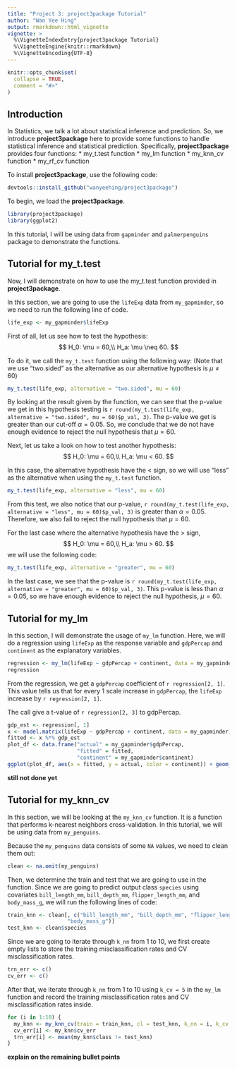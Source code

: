 ```yaml
---
title: "Project 3: project3package Tutorial"
author: "Wan Yee Hing"
output: rmarkdown::html_vignette
vignette: >
  %\VignetteIndexEntry{project3package Tutorial}
  %\VignetteEngine{knitr::rmarkdown}
  %\VignetteEncoding{UTF-8}
---
```


```r
knitr::opts_chunk$set(
  collapse = TRUE,
  comment = "#>"
)
```

## Introduction

In Statistics, we talk a lot about statistical inference and prediction. So, we
introduce **project3package** here to provide some functions to handle
statistical inference and statistical prediction. Specifically,
**project3package** provides four functions:
* my_t.test function
* my_lm function
* my_knn_cv function
* my_rf_cv function

To install **project3package**, use the following code:
```r
devtools::install_github("wanyeehing/project3package")
```

To begin, we load the **project3package**.
```r
library(project3package)
library(ggplot2)
```

In this tutorial, I will be using data from `gapminder` and `palmerpenguins`
package to demonstrate the functions.

## Tutorial for my_t.test

Now, I will demonstrate on how to use the my_t.test function provided in
**project3package**.

In this section, we are going to use the `lifeExp` data from `my_gapminder`,
so we need to run the following line of code.
```r
life_exp <- my_gapminder$lifeExp
```

First of all, let us see how to test the hypothesis:
$$
H_0: \mu = 60,\\
H_a: \mu \neq 60.
$$

To do it, we call the `my_t.test` function using the following way:
(Note that we use "two.sided" as the alternative as our alternative hypothesis
is $\mu \neq 60$)
```r
my_t.test(life_exp, alternative = "two.sided", mu = 60)
```

By looking at the result given by the function, we can see that the p-value we
get in this hypothesis testing is
`r round(my_t.test(life_exp, alternative = "two.sided", mu = 60)$p_val, 3)`. The
p-value we get is greater than our cut-off $\alpha = 0.05$. So, we conclude
that we do not have enough evidence to reject the null hypothesis that
$\mu = 60$.

Next, let us take a look on how to test another hypothesis:
$$
H_0: \mu = 60,\\
H_a: \mu < 60.
$$

In this case, the alternative hypothesis have the $<$ sign, so we will use
"less" as the alternative when using the `my_t.test` function.
```r
my_t.test(life_exp, alternative = "less", mu = 60)
```

From this test, we also notice that our p-value,
`r round(my_t.test(life_exp, alternative = "less", mu = 60)$p_val, 3)` is
greater than $\alpha = 0.05$. Therefore, we also fail to reject the null
hypothesis that $\mu = 60$.

For the last case where the alternative hypothesis have the $>$ sign,
$$
H_0: \mu = 60,\\
H_a: \mu > 60.
$$
we will use the following code:

```r
my_t.test(life_exp, alternative = "greater", mu = 60)
```

In the last case, we see that the p-value is
`r round(my_t.test(life_exp, alternative = "greater", mu = 60)$p_val, 3)`.
This p-value is less than $\alpha = 0.05$, so we have enough evidence to
reject the null hypothesis, $\mu = 60$.

## Tutorial for my_lm

In this section, I will demonstrate the usage of `my_lm` function. Here, we will
do a regression using `lifeExp` as the response variable and `gdpPercap` and
`continent` as the explanatory variables.

```r
regression <- my_lm(lifeExp ~ gdpPercap + continent, data = my_gapminder)
regression
```

From the regression, we get a `gdpPercap` coefficient of `r regression[2, 1]`.
This value tells us that for every 1 scale increase in `gdpPercap`, the
`lifeExp` increase by `r regression[2, 1]`.

The call give a t-value of `r regression[2, 3]` to gdpPercap.

```r
gdp_est <- regression[, 1]
x <- model.matrix(lifeExp ~ gdpPercap + continent, data = my_gapminder)
fitted <- x %*% gdp_est
plot_df <- data.frame("actual" = my_gapminder$gdpPercap,
                      "fitted" = fitted,
                      "continent" = my_gapminder$continent)
ggplot(plot_df, aes(x = fitted, y = actual, color = continent)) + geom_point()
```

**still not done yet**

## Tutorial for my_knn_cv

In this section, we will be looking at the `my_knn_cv` function. It is a
function that performs k-nearest neighbors cross-validation. In this tutorial,
we will be using data from `my_penguins`.

Because the `my_penguins` data consists of some `NA` values, we need to clean
them out:
```r
clean <- na.omit(my_penguins)
```

Then, we determine the train and test that we are going to use in the function.
Since we are going to predict output class `species` using covariates
`bill_length_mm`, `bill_depth_mm`, `flipper_length_mm`, and `body_mass_g`, we
will run the following lines of code:
```r
train_knn <- clean[, c("bill_length_mm", "bill_depth_mm", "flipper_length_mm",
                   "body_mass_g")]
test_knn <- clean$species
```

Since we are going to iterate through `k_nn` from 1 to 10, we first create empty
lists to store the training misclassification rates and CV misclassification
rates.
```r
trn_err <- c()
cv_err <- c()
```

After that, we iterate through `k_nn` from 1 to 10 using `k_cv = 5` in the
`my_lm` function and record the training misclassification rates and CV
misclassification rates inside.
```r
for (i in 1:10) {
  my_knn <- my_knn_cv(train = train_knn, cl = test_knn, k_nn = i, k_cv = 5)
  cv_err[i] <- my_knn$cv_err
  trn_err[i] <- mean(my_knn$class != test_knn)
}
```

**explain on the remaining bullet points**
